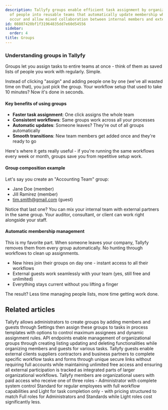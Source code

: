 ```yaml
---
description: Tallyfy groups enable efficient task assignment by organizing collections
  of people into reusable teams that automatically update membership when staff changes
  occur and allow mixed collaboration between internal members and external guests.
id: 08807420bf1f31964835dd7e60d54556
sidebar:
  order: 4
title: Groups
---
```


### Understanding groups in Tallyfy

Groups let you assign tasks to entire teams at once - think of them as saved lists of people you work with regularly. Simple.

Instead of clicking "assign" and adding people one by one (we've all wasted time on that), you just pick the group. Your workflow setup that used to take 10 minutes? Now it's done in seconds.

#### Key benefits of using groups

- **Faster task assignment**: One click assigns the whole team
- **Consistent workflows**: Same groups work across all your processes  
- **Automatic updates**: Someone leaves? They're out of all groups automatically
- **Smooth transitions**: New team members get added once and they're ready to go

Here's where it gets really useful - if you're running the same workflows every week or month, groups save you from repetitive setup work.

#### Group composition example

Let's say you create an "Accounting Team" group:
- Jane Doe (member)
- Jill Ramirez (member) 
- tim.smith@gmail.com (guest)

Notice that last one? You can mix your internal team with external partners in the same group. Your auditor, consultant, or client can work right alongside your staff.

#### Automatic membership management

This is my favorite part. When someone leaves your company, Tallyfy removes them from every group automatically. No hunting through workflows to clean up assignments.

- New hires join their groups on day one - instant access to all their workflows
- External guests work seamlessly with your team (yes, still free and unlimited)
- Everything stays current without you lifting a finger

The result? Less time managing people lists, more time getting work done.


<PageTree />


## Related articles
<CardGrid>
<LinkTitleCard header="<b>Groups > Create and assign groups</b>" href="/products/pro/documenting/groups/how-to-manage-groups-and-assign-tasks-in-tallyfy/" > Tallyfy allows administrators to create groups by adding members and guests through Settings then assign these groups to tasks in process templates with options to control maximum assignees and dynamic assignment rules. </LinkTitleCard>
<LinkTitleCard header="<b>Code Samples > Managing groups</b>" href="/products/pro/integrations/open-api/code-samples/groups/" > API endpoints enable management of organizational groups through creating listing updating and deleting functionalities while organizing members and guests for various tasks. </LinkTitleCard>
<LinkTitleCard header="<b>Documenting > Guests</b>" href="/products/pro/documenting/guests/" > Tallyfy guests enable external clients suppliers contractors and business partners to complete specific workflow tasks and forms through unique secure links without requiring full accounts while maintaining unlimited free access and ensuring all external participation is tracked as integrated parts of larger organizational workflows. </LinkTitleCard>
<LinkTitleCard header="<b>Documenting > Members</b>" href="/products/pro/documenting/members/" > Tallyfy members are organizational users with paid access who receive one of three roles - Administrator with complete system control Standard for regular employees with full workflow capabilities and Light for task completion only - with pricing structured to match Full roles for Administrators and Standards while Light roles cost significantly less. </LinkTitleCard>
</CardGrid>